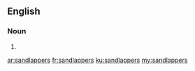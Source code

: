 ==English==

===Noun===
{{head|en}}

# {{plural of|sandlapper}}

[[ar:sandlappers]]
[[fr:sandlappers]]
[[ku:sandlappers]]
[[my:sandlappers]]